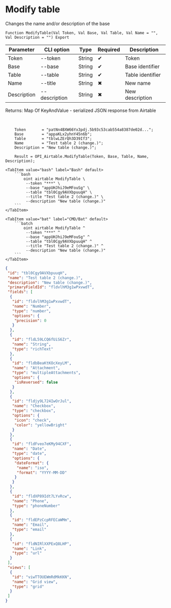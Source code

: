 ﻿---
sidebar_position: 2
description: Modify table and other functions to work with Airtable in the Open Integration Package, a free open-source integration library for 1C:Enterprise 8, OneScript and CLI
keywords: [1C, 1С, 1С:Enterprise, 1С:Enterprise 8.3, API, Integration, Services, Exchange, OneScript, CLI, Airtable]
---


# Modify table
 Changes the name and/or description of the base



`Function ModifyTable(Val Token, Val Base, Val Table, Val Name = "", Val Description = "") Export`

  | Parameter | CLI option | Type | Required | Description |
  |-|-|-|-|-|
  | Token | --token | String | &#x2714; | Token |
  | Base | --base | String | &#x2714; | Base identifier |
  | Table | --table | String | &#x2714; | Table identifier |
  | Name | --title | String | &#x2716; | New name |
  | Description | --description | String | &#x2716; | New description |

  
  Returns:  Map Of KeyAndValue - serialized JSON response from Airtable

<br/>



```bsl title="1C:Enterprise/OneScript code example"
    Token       = "patNn4BXW66Yx3pdj.5b93c53cab554a8387de02d...";
    Base        = "appaKLx2yhnY45n6b";
    Table       = "tblwLZErQh3D39If3";
    Name        = "Test table 2 (change.)";
    Description = "New table (change.)";

    Result = OPI_Airtable.ModifyTable(Token, Base, Table, Name, Description);
```
 

 <Tabs>
  
    <TabItem value="bash" label="Bash" default>
        ```bash
            oint airtable ModifyTable \
             --token "***" \
             --base "appUHJhiJ9eMFouSg" \
             --table "tbl0Cgy9AVXbpuuqH" \
             --title "Test table 2 (change.)" \
             --description "New table (change.)"
        ```
    </TabItem>
  
    <TabItem value="bat" label="CMD/Bat" default>
        ```batch
            oint airtable ModifyTable ^
             --token "***" ^
             --base "appUHJhiJ9eMFouSg" ^
             --table "tbl0Cgy9AVXbpuuqH" ^
             --title "Test table 2 (change.)" ^
             --description "New table (change.)"
        ```
    </TabItem>
</Tabs>


```json title="Result"
{
 "id": "tbl0Cgy9AVXbpuuqH",
 "name": "Test table 2 (change.)",
 "description": "New table (change.)",
 "primaryFieldId": "fldvlhM3g1wPxvwdT",
 "fields": [
  {
   "id": "fldvlhM3g1wPxvwdT",
   "name": "Number",
   "type": "number",
   "options": {
    "precision": 0
   }
  },
  {
   "id": "fldL59LCQ6fUiS6Zr",
   "name": "String",
   "type": "richText"
  },
  {
   "id": "fldbBeaKtKOcXeyLM",
   "name": "Attachment",
   "type": "multipleAttachments",
   "options": {
    "isReversed": false
   }
  },
  {
   "id": "fldjy9L724IwOrJul",
   "name": "Checkbox",
   "type": "checkbox",
   "options": {
    "icon": "check",
    "color": "yellowBright"
   }
  },
  {
   "id": "fldFveo7eKMy94CXF",
   "name": "Date",
   "type": "date",
   "options": {
    "dateFormat": {
     "name": "iso",
     "format": "YYYY-MM-DD"
    }
   }
  },
  {
   "id": "fldXP89Idt7LYvRcw",
   "name": "Phone",
   "type": "phoneNumber"
  },
  {
   "id": "fldEPzCcpRFECaWMm",
   "name": "Email",
   "type": "email"
  },
  {
   "id": "fldNIRlXXPExQ8LHP",
   "name": "Link",
   "type": "url"
  }
 ],
 "views": [
  {
   "id": "viwTTOUEWmRdMkKKN",
   "name": "Grid view",
   "type": "grid"
  }
 ]
}
```
